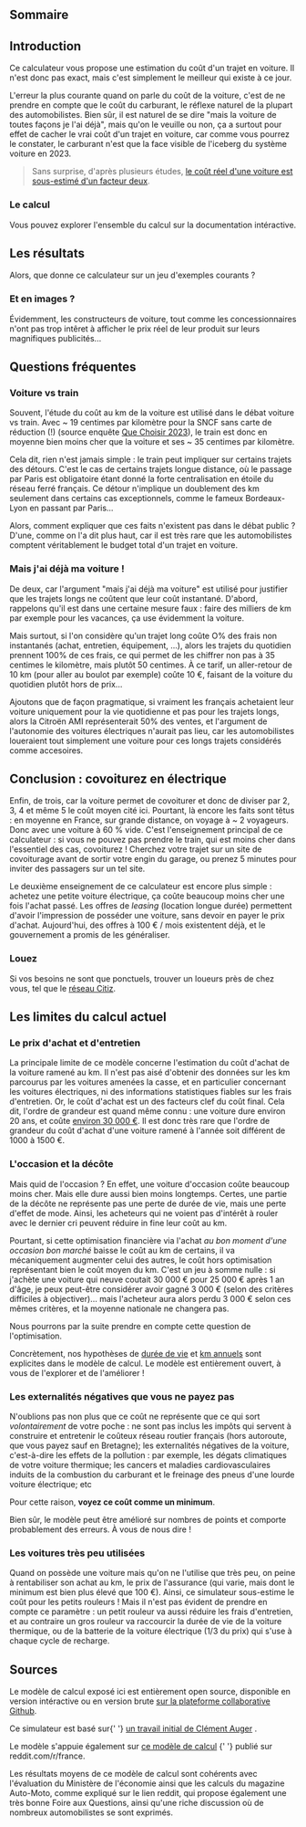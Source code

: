 

## Sommaire

## Introduction

Ce calculateur vous propose une estimation du coût d'un trajet en voiture. Il n'est donc pas exact, mais c'est simplement le meilleur qui existe à ce jour. 

L'erreur la plus courante quand on parle du coût de la voiture, c'est de ne prendre en compte que le coût du carburant, le réflexe naturel de la plupart des automobilistes. Bien sûr, il est naturel de se dire "mais la voiture de toutes façons je l'ai déjà", mais qu'on le veuille ou non, ça a surtout pour effet de cacher le vrai coût d'un trajet en voiture, car comme vous pourrez le constater, le carburant n'est que la face visible de l'iceberg du système voiture en 2023.

> Sans surprise, d'après plusieurs études, [le coût réel d'une voiture est sous-estimé d'un facteur deux](https://www.nature.com/articles/s41893-021-00731-5).

### Le calcul 


Vous pouvez explorer l'ensemble du calcul sur la <Link href="/voyage/cout-voiture/documentation/trajet-voiture/coût-trajet-par-personne">documentation intéractive</Link>.

## Les résultats


Alors, que donne ce calculateur sur un jeu d'exemples courants ? 

<ExempleTable />

### Et en images ?

Évidemment, les constructeurs de voiture, tout comme les concessionnaires n'ont pas trop intêret à afficher le prix réel de leur produit sur leurs magnifiques publicités...

<PubImages />

## Questions fréquentes

### Voiture vs train

Souvent, l'étude du coût au km de la voiture est utilisé dans le débat voiture vs train. Avec ~ 19 centimes par kilomètre pour la SNCF sans carte de réduction (!) (source enquête [Que Choisir 2023](https://www.quechoisir.org/actualite-tarifs-sncf-au-kilometre-2023-moins-c-est-long-plus-c-est-cher-n106658/)), le train est donc en moyenne bien moins cher que la voiture et ses ~ 35 centimes par kilomètre. 

Cela dit, rien n'est jamais simple : le train peut impliquer sur certains trajets des détours. C'est le cas de certains trajets longue distance, où le passage par Paris est obligatoire étant donné la forte centralisation en étoile du réseau ferré français. Ce détour n'implique un doublement des km seulement dans certains cas exceptionnels, comme le fameux Bordeaux-Lyon en passant par Paris... 

Alors, comment expliquer que ces faits n'existent pas dans le débat public ? D'une, comme on l'a dit plus haut, car il est très rare que les automobilistes comptent véritablement le budget  total d'un trajet en voiture. 

### Mais j'ai déjà ma voiture ! 

De deux, car l'argument "mais j'ai déjà ma voiture" est utilisé pour justifier que les trajets longs ne coûtent que leur coût instantané. D'abord, rappelons qu'il est dans une certaine mesure faux : faire des milliers de km par exemple pour les vacances, ça use évidemment la voiture. 

Mais surtout, si l'on considère qu'un trajet long coûte O% des frais non instantanés (achat, entretien, équipement, ...), alors les trajets du quotidien prennent 100% de ces frais, ce qui permet de les chiffrer non pas à 35 centimes le kilomètre, mais plutôt 50 centimes. À ce tarif, un aller-retour de 10 km (pour aller au boulot par exemple) coûte 10 €, faisant de la voiture du quotidien plutôt hors de prix...

Ajoutons que de façon pragmatique, si vraiment les français achetaient leur voiture uniquement pour la vie quotidienne et pas pour les trajets longs, alors la Citroën AMI représenterait 50% des ventes, et l'argument de l'autonomie des voitures électriques n'aurait pas lieu, car les automobilistes loueraient tout simplement une voiture pour ces longs trajets considérés comme accesoires. 


## Conclusion : covoiturez en électrique 

Enfin, de trois, car la voiture permet de covoiturer et donc de diviser par 2, 3, 4 et même 5 le coût moyen cité ici. Pourtant, là encore les faits sont têtus : en moyenne en France, sur grande distance, on voyage à ~ 2 voyageurs. Donc avec une voiture à 60 % vide. C'est l'enseignement principal de ce calculateur : si vous ne pouvez pas prendre le train, qui est moins cher dans l'essentiel des cas, covoiturez ! Cherchez votre trajet sur un site de covoiturage avant de sortir votre engin du garage, ou prenez 5 minutes pour inviter des passagers sur un tel site. 

Le deuxième enseignement de ce calculateur est encore plus simple : achetez une petite voiture électrique, ça coûte beaucoup moins cher une fois l'achat passé. Les offres de *leasing* (location longue durée) permettent d'avoir l'impression de posséder une voiture, sans devoir en payer le prix d'achat. Aujourd'hui, des offres à 100 € / mois existentent déjà, et le gouvernement a promis de les généraliser.

### Louez

Si vos besoins ne sont que ponctuels, trouver un loueurs près de chez vous, tel que le [réseau Citiz](https://www.quechoisir.org/actualite-tarifs-sncf-au-kilometre-2023-moins-c-est-long-plus-c-est-cher-n106658).


## Les limites du calcul actuel


### Le prix d'achat et d'entretien

La principale limite de ce modèle concerne l'estimation du coût d'achat de la voiture ramené au km. Il n'est pas aisé d'obtenir des données sur les km parcourus par les voitures amenées la casse, et en particulier concernant les voitures électriques, ni des informations statistiques fiables sur les frais d'entretien. Or, le coût d'achat est un des facteurs clef du coût final. 
Cela dit, l'ordre de grandeur est quand même connu : une voiture dure environ 20 ans, et coûte [environ 30 000 €](https://www.automobile-magazine.fr/toute-l-actualite/article/38263-prix-moyen-dune-voiture-neuve-en-france-ca-pique). Il est donc très rare que l'ordre de grandeur du coût d'achat d'une voiture ramené à l'année soit différent de 1000 à 1500 €.



### L'occasion et la décôte

Mais quid de l'occasion ? En effet, une voiture d'occasion coûte beaucoup moins cher. Mais elle dure aussi bien moins longtemps. Certes, une partie de la décôte ne représente pas une perte de durée de vie, mais une perte d'effet de mode. Ainsi, les acheteurs qui ne voient pas d'intérêt à rouler avec le dernier cri peuvent réduire in fine leur coût au km. 

Pourtant, si cette optimisation financière via l'achat *au bon moment d'une occasion bon marché* baisse le coût au km de certains, il va mécaniquement augmenter celui des autres, le coût hors optimisation représentant bien le coût moyen du km. C'est un jeu à somme nulle : si j'achète une voiture qui neuve coutait 30 000 € pour 25 000 € après 1 an d'âge, je peux peut-être considérer avoir gagné 3 000 € (selon des critères difficiles à objectiver)... mais l'acheteur aura alors perdu 3 000 € selon ces mêmes critères, et la moyenne nationale ne changera pas.

Nous pourrons par la suite prendre en compte cette question de l'optimisation.

Concrètement, nos hypothèses de [durée de vie](/voyage/cout-voiture/documentation/voiture/durée-de-vie) et [km annuels](/voyage/cout-voiture/documentation/voiture/km-annuels) sont explicites dans le modèle de calcul. Le modèle est entièrement ouvert, à vous de l'explorer et de l'améliorer ! 

### Les externalités négatives que vous ne payez pas

N'oublions pas non plus que ce coût ne représente que ce qui sort *volontairement* de votre poche : ne sont pas inclus les impôts qui servent à construire et entretenir le coûteux réseau routier français (hors autoroute, que vous payez sauf en Bretagne); les externalités négatives de la voiture, c'est-à-dire les effets de la pollution : par exemple, les dégats climatiques de votre voiture thermique; les cancers et maladies cardiovasculaires induits de la combustion du carburant et le freinage des pneus d'une lourde voiture électrique; etc

Pour cette raison, **voyez ce coût comme un minimum**.

Bien sûr, le modèle peut être amélioré sur nombres de points et comporte probablement des erreurs. À vous de nous dire ! 

### Les voitures très peu utilisées

Quand on possède une voiture mais qu'on ne l'utilise que très peu, on peine à rentabiliser son achat au km, le prix de l'assurance (qui varie, mais dont le minimum est bien plus élevé que 100 €). Ainsi, ce simulateur sous-estime le coût pour les petits rouleurs ! Mais il n'est pas évident de prendre en compte ce paramètre : un petit rouleur va aussi réduire les frais d'entretien, et au contraire un gros rouleur va raccourcir la durée de vie de la voiture thermique, ou de la batterie de la voiture électrique (1/3 du prix) qui s'use à chaque cycle de recharge.

## Sources

Le modèle de calcul exposé ici est entièrement open source, disponible en <Link href="/voyage/cout-voiture/documentation/trajet-voiture/coût-trajet-par-personne">version intéractive</Link> ou en version brute [sur la plateforme collaborative Github](https://github.com/laem/futureco/blob/master/app/voyage/data).


Ce simulateur est basé sur{' '} [un travail initial de Clément Auger](https://github.com/Clemog/train-voiture/) .

Le modèle s'appuie également sur [ce modèle de calcul](https://www.reddit.com/r/france/comments/14aswpe/le_vrai_coût_dun_kilomètre_parcouru_en_voiture/) {' '} publié sur reddit.com/r/france. 

Les résultats moyens de ce modèle de calcul sont cohérents avec l'évaluation du Ministère de l'économie ainsi que les calculs du magazine Auto-Moto, comme expliqué sur le lien reddit, qui propose également une très bonne Foire aux Questions, ainsi qu'une riche discussion où de nombreux automobilistes se sont exprimés.



